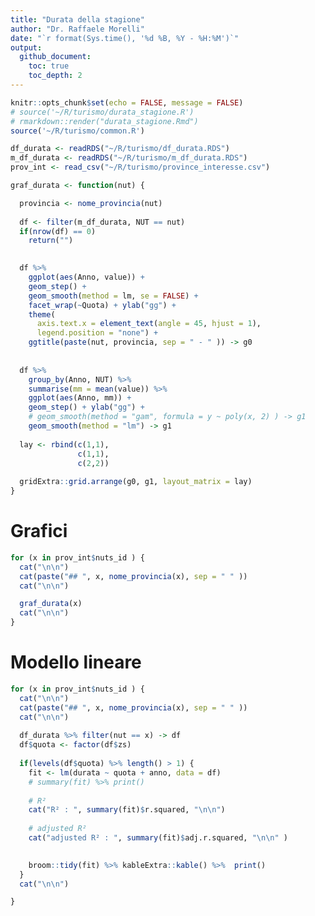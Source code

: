 ```yaml
---
title: "Durata della stagione"
author: "Dr. Raffaele Morelli"
date: "`r format(Sys.time(), '%d %B, %Y - %H:%M')`"
output:
  github_document:
    toc: true
    toc_depth: 2
---
```


```r
knitr::opts_chunk$set(echo = FALSE, message = FALSE)
# source('~/R/turismo/durata_stagione.R')
# rmarkdown::render("durata_stagione.Rmd")
source('~/R/turismo/common.R')

df_durata <- readRDS("~/R/turismo/df_durata.RDS")
m_df_durata <- readRDS("~/R/turismo/m_df_durata.RDS")
prov_int <- read_csv("~/R/turismo/province_interesse.csv")

graf_durata <- function(nut) {

  provincia <- nome_provincia(nut)
  
  df <- filter(m_df_durata, NUT == nut)
  if(nrow(df) == 0) 
    return("")

  
  df %>% 
    ggplot(aes(Anno, value)) + 
    geom_step() + 
    geom_smooth(method = lm, se = FALSE) +
    facet_wrap(~Quota) + ylab("gg") +
    theme(
      axis.text.x = element_text(angle = 45, hjust = 1),
      legend.position = "none") +
    ggtitle(paste(nut, provincia, sep = " - " )) -> g0
  
  
  df %>%
    group_by(Anno, NUT) %>%
    summarise(mm = mean(value)) %>%
    ggplot(aes(Anno, mm)) +
    geom_step() + ylab("gg") +
    # geom_smooth(method = "gam", formula = y ~ poly(x, 2) ) -> g1
    geom_smooth(method = "lm") -> g1
  
  lay <- rbind(c(1,1),
               c(1,1),
               c(2,2))
  
  gridExtra::grid.arrange(g0, g1, layout_matrix = lay) 
}
```

# Grafici

```r
for (x in prov_int$nuts_id ) {
  cat("\n\n")
  cat(paste("## ", x, nome_provincia(x), sep = " " ))
  cat("\n\n")

  graf_durata(x)
  cat("\n\n")
}

```


# Modello lineare 


```r
for (x in prov_int$nuts_id ) {
  cat("\n\n")
  cat(paste("## ", x, nome_provincia(x), sep = " " ))
  cat("\n\n")
  
  df_durata %>% filter(nut == x) -> df
  df$quota <- factor(df$zs)
  
  if(levels(df$quota) %>% length() > 1) {
    fit <- lm(durata ~ quota + anno, data = df)
    # summary(fit) %>% print()
    
    # R²
    cat("R² : ", summary(fit)$r.squared, "\n\n")
    
    # adjusted R²
    cat("adjusted R² : ", summary(fit)$adj.r.squared, "\n\n" )

 
    broom::tidy(fit) %>% kableExtra::kable() %>%  print()
  }
  cat("\n\n")

}
```

